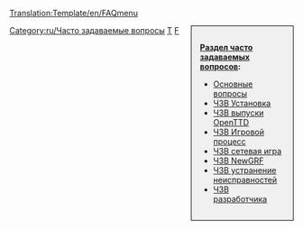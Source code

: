 <noinclude>[[Translation:Template/en/FAQmenu]]</noinclude><div style="float:right;width:150px;border:1px solid black;background:#F0F0F0;padding:15px;-moz-border-radius:5px;">
<span style="font-weight:bold">[[Main/ru/Часто задаваемые вопросы|Раздел часто задаваемых вопросов]]:</span>

* [[Main/ru/ЧЗВ Основные вопросы|Основные вопросы]]
* [[Main/ru/ЧЗВ Установка|ЧЗВ Установка]]
* [[Main/ru/ЧЗВ выпуски OpenTTD|ЧЗВ выпуски OpenTTD]]
* [[Main/ru/ЧЗВ Игровой процесс|ЧЗВ Игровой процесс]]
* [[Main/ru/ЧЗВ Сетевая игра|ЧЗВ сетевая игра]]
* [[Main/ru/ЧЗВ NewGRF|ЧЗВ NewGRF]]
* [[Main/ru/ЧЗВ устранение неисправностей|ЧЗВ устранение неисправностей]]
* [[Main/ru/Часто задаваемые вопросы разработчика|ЧЗВ разработчика]]
</div>
<includeonly>[[Category:ru/Часто задаваемые вопросы]]</includeonly><noinclude>

[[Category:ru/Шаблоны|T]][[Category:ru/Навигация|F]]
</noinclude>
